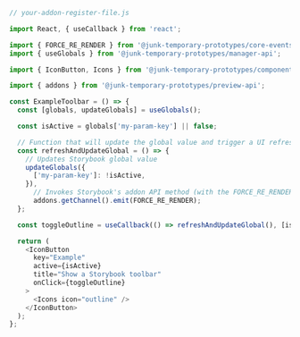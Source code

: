 ```js
// your-addon-register-file.js

import React, { useCallback } from 'react';

import { FORCE_RE_RENDER } from '@junk-temporary-prototypes/core-events';
import { useGlobals } from '@junk-temporary-prototypes/manager-api';

import { IconButton, Icons } from '@junk-temporary-prototypes/components';

import { addons } from '@junk-temporary-prototypes/preview-api';

const ExampleToolbar = () => {
  const [globals, updateGlobals] = useGlobals();

  const isActive = globals['my-param-key'] || false;

  // Function that will update the global value and trigger a UI refresh.
  const refreshAndUpdateGlobal = () => {
    // Updates Storybook global value
    updateGlobals({
      ['my-param-key']: !isActive,
    }),
      // Invokes Storybook's addon API method (with the FORCE_RE_RENDER) event to trigger a UI refresh
      addons.getChannel().emit(FORCE_RE_RENDER);
  };

  const toggleOutline = useCallback(() => refreshAndUpdateGlobal(), [isActive]);

  return (
    <IconButton
      key="Example"
      active={isActive}
      title="Show a Storybook toolbar"
      onClick={toggleOutline}
    >
      <Icons icon="outline" />
    </IconButton>
  );
};
```
